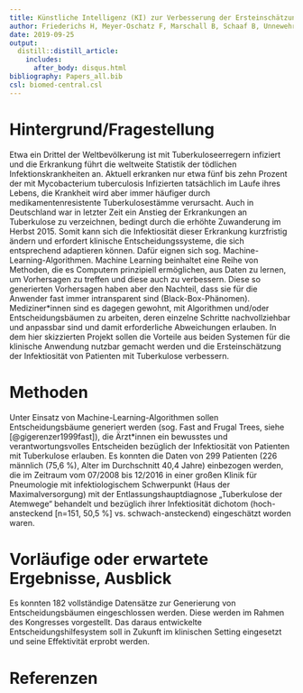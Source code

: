 ```yaml
---
title: Künstliche Intelligenz (KI) zur Verbesserung der Ersteinschätzung der Infektiosität von Patienten mit Tuberkulose
author: Friederichs H, Meyer-Oschatz F, Marschall B, Schaaf B, Unnewehr M
date: 2019-09-25
output: 
  distill::distill_article:
    includes:
      after_body: disqus.html
bibliography: Papers_all.bib
csl: biomed-central.csl
---
```

# Hintergrund/Fragestellung
Etwa ein Drittel der Weltbevölkerung ist mit Tuberkuloseerregern infiziert und die Erkrankung führt die weltweite Statistik der tödlichen Infektionskrankheiten an. Aktuell erkranken nur etwa fünf bis zehn Prozent der mit Mycobacterium tuberculosis Infizierten tatsächlich im Laufe ihres Lebens, die Krankheit wird aber immer häufiger durch medikamentenresistente Tuberkulosestämme verursacht. Auch in Deutschland war in letzter Zeit ein Anstieg der Erkrankungen an Tuberkulose zu verzeichnen, bedingt durch die erhöhte Zuwanderung im Herbst 2015. Somit kann sich die Infektiosität dieser Erkrankung kurzfristig ändern und erfordert klinische Entscheidungssysteme, die sich entsprechend adaptieren können. 
Dafür eignen sich sog. Machine-Learning-Algorithmen. Machine Learning beinhaltet eine Reihe von Methoden, die es Computern prinzipiell ermöglichen, aus Daten zu lernen, um Vorhersagen zu treffen und diese auch zu verbessern. Diese so generierten Vorhersagen haben aber den Nachteil, dass sie für die Anwender fast immer intransparent sind (Black-Box-Phänomen). Mediziner*innen sind es dagegen gewohnt, mit Algorithmen und/oder Entscheidungsbäumen zu arbeiten, deren einzelne Schritte nachvollziehbar und anpassbar sind und damit erforderliche Abweichungen erlauben. In dem hier skizzierten Projekt sollen die Vorteile aus beiden Systemen für die klinische Anwendung nutzbar gemacht werden und die Ersteinschätzung der Infektiosität von Patienten mit Tuberkulose verbessern. 

# Methoden
Unter Einsatz von Machine-Learning-Algorithmen sollen Entscheidungsbäume generiert werden (sog. Fast and Frugal Trees, siehe [@gigerenzer1999fast]), die Ärzt*innen ein bewusstes und verantwortungsvolles Entscheiden bezüglich der Infektiosität von Patienten mit Tuberkulose erlauben. Es konnten die Daten von 299 Patienten (226 männlich (75,6 %), Alter im Durchschnitt 40,4 Jahre) einbezogen werden, die im Zeitraum vom 07/2008 bis 12/2016 in einer großen Klinik für Pneumologie mit infektiologischem Schwerpunkt (Haus der Maximalversorgung) mit der Entlassungshauptdiagnose „Tuberkulose der Atemwege“ behandelt und bezüglich ihrer Infektiosität dichotom (hoch-ansteckend [n=151, 50,5 %] vs. schwach-ansteckend) eingeschätzt worden waren.

# Vorläufige oder erwartete Ergebnisse, Ausblick
Es konnten 182 vollständige Datensätze zur Generierung von Entscheidungsbäumen eingeschlossen werden. Diese werden im Rahmen des Kongresses vorgestellt. Das daraus entwickelte Entscheidungshilfesystem soll in Zukunft im klinischen Setting eingesetzt und seine Effektivität erprobt werden.
                                                    
# Referenzen
                                                                                                      
